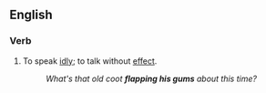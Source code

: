 ==English==
===Verb===
{{infl|en|verb|head=to [[flap]] one's [[gums]]}}
# {{idiom|US|informal}} To speak [[idly]]; to talk without [[effect]].
#: ''What's that old coot '''flapping his gums''' about this time?''
